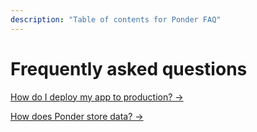 ```yaml
---
description: "Table of contents for Ponder FAQ"
---
```


# Frequently asked questions

[How do I deploy my app to production? →](/faq/production)

[How does Ponder store data? →](/faq/database)
